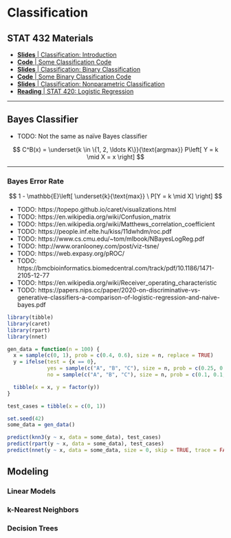 # Classification

## STAT 432 Materials

- [**Slides** | Classification: Introduction](https://fall-2019.stat432.org/slides/classification.pdf)
- [**Code** | Some Classification Code](https://fall-2019.stat432.org/misc/some-class-code-for-class.R)
- [**Slides** | Classification: Binary Classification](https://fall-2019.stat432.org/slides/binary-classification.pdf)
- [**Code** | Some Binary Classification Code](https://fall-2019.stat432.org/misc/some-binary-class-code-for-class.R)
- [**Slides** | Classification: Nonparametric Classification](https://fall-2019.stat432.org/slides/nonparametric-classification.pdf)
- [**Reading** | STAT 420: Logistic Regression](https://daviddalpiaz.github.io/appliedstats/logistic-regression.html)

***

## Bayes Classifier

- TODO: Not the same as naïve Bayes classifier

$$
C^B(x) = \underset{k \in \{1, 2, \ldots K\}}{\text{argmax}} P\left[ Y = k \mid X = x \right]
$$

***

### Bayes Error Rate

$$
1 - \mathbb{E}\left[ \underset{k}{\text{max}} \ P[Y = k \mid X] \right]
$$

- TODO: https://topepo.github.io/caret/visualizations.html
- TODO: https://en.wikipedia.org/wiki/Confusion_matrix
- TODO: https://en.wikipedia.org/wiki/Matthews_correlation_coefficient
- TODO: https://people.inf.elte.hu/kiss/11dwhdm/roc.pdf
- TODO: https://www.cs.cmu.edu/~tom/mlbook/NBayesLogReg.pdf
- TODO: http://www.oranlooney.com/post/viz-tsne/
- TODO: https://web.expasy.org/pROC/
- TODO: https://bmcbioinformatics.biomedcentral.com/track/pdf/10.1186/1471-2105-12-77
- TODO: https://en.wikipedia.org/wiki/Receiver_operating_characteristic
- TODO: https://papers.nips.cc/paper/2020-on-discriminative-vs-generative-classifiers-a-comparison-of-logistic-regression-and-naive-bayes.pdf

```r
library(tibble)
library(caret)
library(rpart)
library(nnet)
```

```r
gen_data = function(n = 100) {
  x = sample(c(0, 1), prob = c(0.4, 0.6), size = n, replace = TRUE)
  y = ifelse(test = {x == 0},
             yes = sample(c("A", "B", "C"), size = n, prob = c(0.25, 0.50, 0.25), replace = TRUE),
             no = sample(c("A", "B", "C"), size = n, prob = c(0.1, 0.1, 0.4) / 0.6, replace = TRUE))

  tibble(x = x, y = factor(y))
}

test_cases = tibble(x = c(0, 1))

set.seed(42)
some_data = gen_data()

predict(knn3(y ~ x, data = some_data), test_cases)
predict(rpart(y ~ x, data = some_data), test_cases)
predict(nnet(y ~ x, data = some_data, size = 0, skip = TRUE, trace = FALSE), test_cases)
```

## Modeling

### Linear Models

### k-Nearest Neighbors

### Decision Trees

